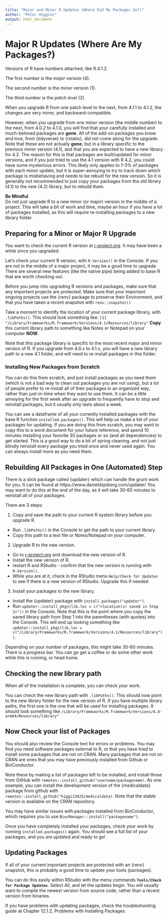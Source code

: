 ```yaml
---
title: "Major and Minor R Updates (Where Did My Packages Go?)"
author: "Peter Higgins"
output: html_document
---
```




# Major R Updates (Where Are My Packages?)

Versions of R have numbers attached, like R.4.1.2.

The first number is the *major* version (4).

The second number is the *minor* version (1).

The third number is the *patch level* (2).

When you upgrade R from one patch level to the next, from 4.1.1 to 4.1.2, the changes are very minor, and backward-compatible.

However, when you upgrade from one minor version (the middle number) to the next, from 4.0.2 to 4.1.0, you will find that your carefully installed and much-beloved packages are **gone**. All of the add-on packages you know and love, from {tidyverse} to {rstatix}, did not come along for the upgrade.
Note that these are not actually **gone**, but in a library specific to the previous minor version (4.1), and that you are expected to have a new library for 4.2.
The reason for this is that packages are built/updated for minor versions, and if you just tried to use the 4.1 version with R 4.2, you could have some mysterious errors. This likely only applies to 1-3% of packages with each minor update, but it is super-annoying to try to track down which package is misbehaving and needs to be rebuilt for the new version.
So it is generally not recommended to just copy your packages from the old library (4.1) to the new (4.2) library, but to rebuild them.

:::warning
**Be Mindful** <br>
Do not just upgrade R to a new minor (or major) version in the middle of a project.
This will take a bit of work and time, maybe an hour if you have a lot of packages installed, as this will require re-installing packages to a new library folder.
:::

## Preparing for a Minor or Major R Upgrade

You want to check the current R version at [r-project.org](https://www.r-project.org). It may have been a while since you upgraded.

Let's check your current R version, with
`R.Version()` in the Console. If you are not in the middle of a major project, it may be a good time to upgrade. There are several new features (like the native pipe) being added to base R that are worth checking out.

:::warning
Before you jump into upgrading R versions and packages, make sure that any important projects are protected. Make sure that your important ongoing projects use the {renv} package to preserve their Environment, and that you have taken a recent snapshot with `renv::snapshot()`
:::

Take a moment to identify the location of your current package library, with
`.libPaths()`. This should look something like:
`[1] "/Library/Frameworks/R.framework/Versions/4.1/Resources/library"`
**Copy** this current library path to something like Notes or Notepad on your computer **NOW**.

Note that this package library is specific to the most recent major and minor version of R. If you upgrade from 4.0.x to 4.1.x, you will have a new library path to a new 4.1 folder, and will need to re-install packages in this folder.

### Installing New Packages from Scratch

You can do this from scratch, and just install packages as you need them (which is not a bad way to clean out packages you are not using), but a lot of people prefer to re-install all of their packages in an organized way, rather than just-in-time when they want to use them. It can be a little annoying for the first week after an upgrade to frequently have to stop and reinstall packages, but it usually only lasts about a week.

You can see a dataframe of all your currently installed packages with the base R function `installed.packages()`. This will help us make a list of your packages for updating.
If you are doing this from scratch, you may want to copy this to a word document for your future reference, and spend 10 minutes installing your favorite 30 packages or so (and all dependencies) to get started. This is a good way to do a bit of spring cleaning, and not just blindly reinstall every package you tried once and never used again. You can always install more as you need them.

## Rebuilding All Packages in One (Automated) Step

There is a slick package called {updater} which can handle the grunt work for you. It can be found at https://www.danieldsjoberg.com/updater/
You may want to do this at the end of the day, as it will take 30-60 minutes to reinstall all of your packages.

There are 3 steps:

1. Copy and save the path to your current R system library before you upgrade R.
- Run `.libPaths()` in the Console to get the path to your current library.
- Copy this path to a text file or Notes/Notepad on your computer.

2. Upgrade R to the new version.
- Go to [r-project.org](https://www.r-project.org) and download the new version of R.
- Install the new version of R.
- restart R and RStudio - confirm that the new version is running with `R.Version()`.
- While you are at it, check in the RStudio menu `Help/Check for Updates` to see if there is a new version of RStudio. Upgrade this if needed

3. Install your packages to the new library.
- Install the {updater} package with `install.packages("updater")`.
- Run `updater::install_pkgs(lib.loc = c("<location(s) saved in Step 1>"))` in the Console. Note that this is the point where you copy the saved library path from Step 1 into the parentheses (with quotes) into the Console. This will end up looking something like `updater::install_pkgs(lib.loc = c("/Library/Frameworks/R.framework/Versions/4.1/Resources/library"))`.

Depending on your number of packages, this might take 30-60 minutes. There is a progress bar. You can go get a coffee or do some other work while this is running, or head home.

## Checking the new library path

When all of the installation is complete, you can check your work.

You can check the new library path with `.libPaths()`. This should now point to the new library folder for the new version of R. If you have multiple library paths, the first one is the one that will be used for installing packages.
It should look something like `/Library/Frameworks/R.framework/Versions/4.4-arm64/Resources/library"`

## Now Check your list of Packages

You should also review the Console text for errors or problems. You may find you need software packages external to R, or that you have tried to install some packages that are not on CRAN. Many packages that are not on CRAN are ones that you may have previously installed from Github or BioConductor. 

Note these by making a list of packages left to be installed, and install those from GitHub with `remotes::install_github("username/packagename)`. As one example, you can install the development version of the {medicaldata} package from github with `remotes::install_github("higgi13425/medicaldata)`. Note that the stable version is available on the CRAN repository. 

You may have similar issues with packages installed from BioConductor, which requires you to use `BiocManager::install("packagename")`.

Once you have completely installed your packages, check your work by running `installed.packages()` again. You should see a full list of your packages, and you are updated and ready to go!


## Updating Packages

If all of your current important projects are protected with an {renv} snapshot, this is probably a good time to update your tools (packages). 

You can do this easily within RStudio with the menu commands **`Tools/Check for Package Updates`**. Select All, and let the updates begin. You will usually want to compile the newest version from source code, rather than a recent version from binaries. 

If you have problems with updating packages, check the troubleshooting guide at Chapter 12.1.2, Problems with Installing Packages.

